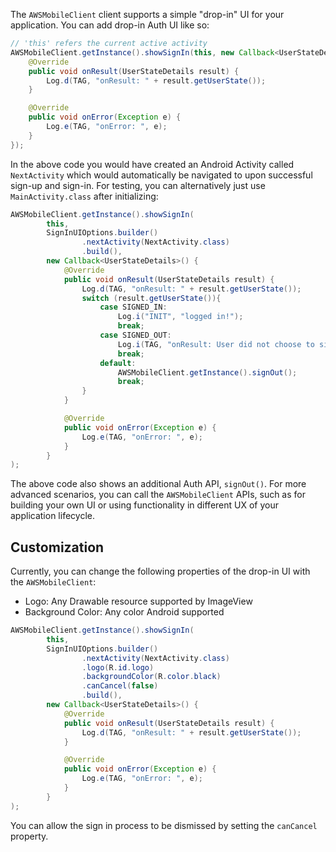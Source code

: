 The `AWSMobileClient` client supports a simple "drop-in" UI for your application. You can add drop-in Auth UI like so:

```java
// 'this' refers the current active activity
AWSMobileClient.getInstance().showSignIn(this, new Callback<UserStateDetails>() {
    @Override
    public void onResult(UserStateDetails result) {
        Log.d(TAG, "onResult: " + result.getUserState());
    }

    @Override
    public void onError(Exception e) {
        Log.e(TAG, "onError: ", e);
    }
});
```

In the above code you would have created an Android Activity called `NextActivity` which would automatically be navigated to upon successful sign-up and sign-in. For testing, you can alternatively just use `MainActivity.class` after initializing:

```java
AWSMobileClient.getInstance().showSignIn(
        this,
        SignInUIOptions.builder()
                .nextActivity(NextActivity.class)
                .build(),
        new Callback<UserStateDetails>() {
            @Override
            public void onResult(UserStateDetails result) {
                Log.d(TAG, "onResult: " + result.getUserState());
                switch (result.getUserState()){
                    case SIGNED_IN:
                        Log.i("INIT", "logged in!");
                        break;
                    case SIGNED_OUT:
                        Log.i(TAG, "onResult: User did not choose to sign-in");
                        break;
                    default:
                        AWSMobileClient.getInstance().signOut();
                        break;
                }
            }

            @Override
            public void onError(Exception e) {
                Log.e(TAG, "onError: ", e);
            }
        }
);
```

The above code also shows an additional Auth API, `signOut()`. For more advanced scenarios, you can call the `AWSMobileClient` APIs, such as for building your own UI or using functionality in different UX of your application lifecycle.

## Customization

Currently, you can change the following properties of the drop-in UI with the `AWSMobileClient`:
- Logo: Any Drawable resource supported by ImageView
- Background Color: Any color Android supported

```java
AWSMobileClient.getInstance().showSignIn(
        this,
        SignInUIOptions.builder()
                .nextActivity(NextActivity.class)
                .logo(R.id.logo)
                .backgroundColor(R.color.black)
                .canCancel(false)
                .build(),
        new Callback<UserStateDetails>() {
            @Override
            public void onResult(UserStateDetails result) {
                Log.d(TAG, "onResult: " + result.getUserState());
            }

            @Override
            public void onError(Exception e) {
                Log.e(TAG, "onError: ", e);
            }
        }
);
```

You can allow the sign in process to be dismissed by setting the `canCancel` property. 
